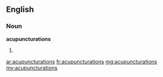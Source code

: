 ==English==

===Noun===
'''acupuncturations'''

# {{plural of|[[acupuncturation]]}}

[[ar:acupuncturations]]
[[fr:acupuncturations]]
[[mg:acupuncturations]]
[[my:acupuncturations]]
